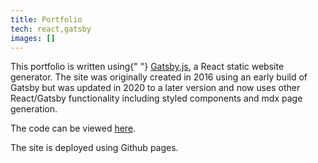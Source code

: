 ```yaml
---
title: Portfolio
tech: react,gatsby
images: []
---
```


This portfolio is written using{" "} <a href="https://github.com/gatsbyjs/gatsby" target="_blank">Gatsby.js</a>, a React static website generator. The site was originally created in 2016 using an early build of Gatsby but was updated in 2020 to a later version and now uses other React/Gatsby functionality including styled components and mdx page generation.

The code can be viewed <a href="https://github.com/simonrose121/simonrose121.github.io/tree/develop" target="\_blank">here</a>.

The site is deployed using Github pages.
